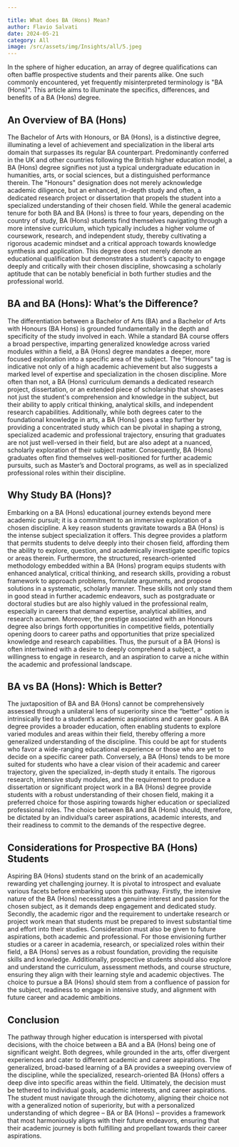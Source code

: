 ```yaml
---

title: What does BA (Hons) Mean?
author: Flavio Salvati
date: 2024-05-21
category: All
image: /src/assets/img/Insights/all/5.jpeg
---
```




In the sphere of higher education, an array of degree qualifications can often baffle prospective students and their parents alike. One such commonly encountered, yet frequently misinterpreted terminology is "BA (Hons)". This article aims to illuminate the specifics, differences, and benefits of a BA (Hons) degree.

## An Overview of BA (Hons)

The Bachelor of Arts with Honours, or BA (Hons), is a distinctive degree, illuminating a level of achievement and specialization in the liberal arts domain that surpasses its regular BA counterpart. Predominantly conferred in the UK and other countries following the British higher education model, a BA (Hons) degree signifies not just a typical undergraduate education in humanities, arts, or social sciences, but a distinguished performance therein. The "Honours" designation does not merely acknowledge academic diligence, but an enhanced, in-depth study and often, a dedicated research project or dissertation that propels the student into a specialized understanding of their chosen field. While the general academic tenure for both BA and BA (Hons) is three to four years, depending on the country of study, BA (Hons) students find themselves navigating through a more intensive curriculum, which typically includes a higher volume of coursework, research, and independent study, thereby cultivating a rigorous academic mindset and a critical approach towards knowledge synthesis and application. This degree does not merely denote an educational qualification but demonstrates a student’s capacity to engage deeply and critically with their chosen discipline, showcasing a scholarly aptitude that can be notably beneficial in both further studies and the professional world.

## BA and BA (Hons): What’s the Difference? 

The differentiation between a Bachelor of Arts (BA) and a Bachelor of Arts with Honours (BA Hons) is grounded fundamentally in the depth and specificity of the study involved in each. While a standard BA course offers a broad perspective, imparting generalized knowledge across varied modules within a field, a BA (Hons) degree mandates a deeper, more focused exploration into a specific area of the subject. The “Honours” tag is indicative not only of a high academic achievement but also suggests a marked level of expertise and specialization in the chosen discipline. More often than not, a BA (Hons) curriculum demands a dedicated research project, dissertation, or an extended piece of scholarship that showcases not just the student's comprehension and knowledge in the subject, but their ability to apply critical thinking, analytical skills, and independent research capabilities. Additionally, while both degrees cater to the foundational knowledge in arts, a BA (Hons) goes a step further by providing a concentrated study which can be pivotal in shaping a strong, specialized academic and professional trajectory, ensuring that graduates are not just well-versed in their field, but are also adept at a nuanced, scholarly exploration of their subject matter. Consequently, BA (Hons) graduates often find themselves well-positioned for further academic pursuits, such as Master’s and Doctoral programs, as well as in specialized professional roles within their discipline.

## Why Study BA (Hons)?

Embarking on a BA (Hons) educational journey extends beyond mere academic pursuit; it is a commitment to an immersive exploration of a chosen discipline. A key reason students gravitate towards a BA (Hons) is the intense subject specialization it offers. This degree provides a platform that permits students to delve deeply into their chosen field, affording them the ability to explore, question, and academically investigate specific topics or areas therein. Furthermore, the structured, research-oriented methodology embedded within a BA (Hons) program equips students with enhanced analytical, critical thinking, and research skills, providing a robust framework to approach problems, formulate arguments, and propose solutions in a systematic, scholarly manner. These skills not only stand them in good stead in further academic endeavors, such as postgraduate or doctoral studies but are also highly valued in the professional realm, especially in careers that demand expertise, analytical abilities, and research acumen. Moreover, the prestige associated with an Honours degree also brings forth opportunities in competitive fields, potentially opening doors to career paths and opportunities that prize specialized knowledge and research capabilities. Thus, the pursuit of a BA (Hons) is often intertwined with a desire to deeply comprehend a subject, a willingness to engage in research, and an aspiration to carve a niche within the academic and professional landscape.

## BA vs BA (Hons): Which is Better?

The juxtaposition of BA and BA (Hons) cannot be comprehensively assessed through a unilateral lens of superiority since the “better” option is intrinsically tied to a student’s academic aspirations and career goals. A BA degree provides a broader education, often enabling students to explore varied modules and areas within their field, thereby offering a more generalized understanding of the discipline. This could be apt for students who favor a wide-ranging educational experience or those who are yet to decide on a specific career path. Conversely, a BA (Hons) tends to be more suited for students who have a clear vision of their academic and career trajectory, given the specialized, in-depth study it entails. The rigorous research, intensive study modules, and the requirement to produce a dissertation or significant project work in a BA (Hons) degree provide students with a robust understanding of their chosen field, making it a preferred choice for those aspiring towards higher education or specialized professional roles. The choice between BA and BA (Hons) should, therefore, be dictated by an individual’s career aspirations, academic interests, and their readiness to commit to the demands of the respective degree.

## Considerations for Prospective BA (Hons) Students

Aspiring BA (Hons) students stand on the brink of an academically rewarding yet challenging journey. It is pivotal to introspect and evaluate various facets before embarking upon this pathway. Firstly, the intensive nature of the BA (Hons) necessitates a genuine interest and passion for the chosen subject, as it demands deep engagement and dedicated study. Secondly, the academic rigor and the requirement to undertake research or project work mean that students must be prepared to invest substantial time and effort into their studies. Consideration must also be given to future aspirations, both academic and professional. For those envisioning further studies or a career in academia, research, or specialized roles within their field, a BA (Hons) serves as a robust foundation, providing the requisite skills and knowledge. Additionally, prospective students should also explore and understand the curriculum, assessment methods, and course structure, ensuring they align with their learning style and academic objectives. The choice to pursue a BA (Hons) should stem from a confluence of passion for the subject, readiness to engage in intensive study, and alignment with future career and academic ambitions.

## Conclusion

The pathway through higher education is interspersed with pivotal decisions, with the choice between a BA and a BA (Hons) being one of significant weight. Both degrees, while grounded in the arts, offer divergent experiences and cater to different academic and career aspirations. The generalized, broad-based learning of a BA provides a sweeping overview of the discipline, while the specialized, research-oriented BA (Hons) offers a deep dive into specific areas within the field. Ultimately, the decision must be tethered to individual goals, academic interests, and career aspirations. The student must navigate through the dichotomy, aligning their choice not with a generalized notion of superiority, but with a personalized understanding of which degree – BA or BA (Hons) – provides a framework that most harmoniously aligns with their future endeavors, ensuring that their academic journey is both fulfilling and propellant towards their career aspirations.